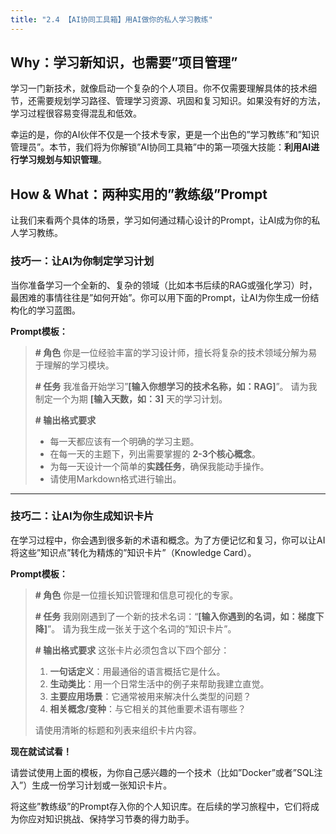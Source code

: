 ```yaml
---
title: "2.4 【AI协同工具箱】用AI做你的私人学习教练"
---
```


## **Why：学习新知识，也需要"项目管理"**

学习一门新技术，就像启动一个复杂的个人项目。你不仅需要理解具体的技术细节，还需要规划学习路径、管理学习资源、巩固和复习知识。如果没有好的方法，学习过程很容易变得混乱和低效。

幸运的是，你的AI伙伴不仅是一个技术专家，更是一个出色的"学习教练"和"知识管理员"。本节，我们将为你解锁"AI协同工具箱"中的第一项强大技能：**利用AI进行学习规划与知识管理**。

## **How & What：两种实用的"教练级"Prompt**

让我们来看两个具体的场景，学习如何通过精心设计的Prompt，让AI成为你的私人学习教练。

::: {.callout-caution title="AI协同工具箱" icon="fas fa-toolbox"}

### **技巧一：让AI为你制定学习计划**

当你准备学习一个全新的、复杂的领域（比如本书后续的RAG或强化学习）时，最困难的事情往往是"如何开始"。你可以用下面的Prompt，让AI为你生成一份结构化的学习蓝图。

**Prompt模板：**

> **# 角色**
> 你是一位经验丰富的学习设计师，擅长将复杂的技术领域分解为易于理解的学习模块。
>
> **# 任务**
> 我准备开始学习"**[输入你想学习的技术名称，如：RAG]**"。
> 请为我制定一个为期 **[输入天数，如：3]** 天的学习计划。
>
> **# 输出格式要求**
>
> *   每一天都应该有一个明确的学习主题。
> *   在每一天的主题下，列出需要掌握的 **2-3个核心概念**。
> *   为每一天设计一个简单的**实践任务**，确保我能动手操作。
> *   请使用Markdown格式进行输出。

---

### **技巧二：让AI为你生成知识卡片**

在学习过程中，你会遇到很多新的术语和概念。为了方便记忆和复习，你可以让AI将这些"知识点"转化为精炼的"知识卡片"（Knowledge Card）。

**Prompt模板：**

> **# 角色**
> 你是一位擅长知识管理和信息可视化的专家。
>
> **# 任务**
> 我刚刚遇到了一个新的技术名词："**[输入你遇到的名词，如：梯度下降]**"。
> 请为我生成一张关于这个名词的"知识卡片"。
>
> **# 输出格式要求**
> 这张卡片必须包含以下四个部分：
>
> 1.  **一句话定义**：用最通俗的语言概括它是什么。
> 2.  **生动类比**：用一个日常生活中的例子来帮助我建立直觉。
> 3.  **主要应用场景**：它通常被用来解决什么类型的问题？
> 4.  **相关概念/变种**：与它相关的其他重要术语有哪些？
>
> 请使用清晰的标题和列表来组织卡片内容。

:::

**现在就试试看！**

请尝试使用上面的模板，为你自己感兴趣的一个技术（比如"Docker"或者"SQL注入"）生成一份学习计划或一张知识卡片。

将这些"教练级"的Prompt存入你的个人知识库。在后续的学习旅程中，它们将成为你应对知识挑战、保持学习节奏的得力助手。 